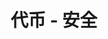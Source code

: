 ---
title: '代币 - 安全'
openapi: '/cn/api-reference/openapi-cn.json GET /token/{chain}/{tokenAddress}/security'
---